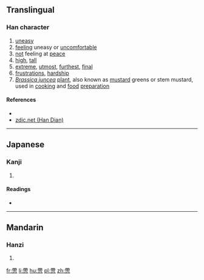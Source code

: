 ==Translingual==

===Han character===
{{Han char|rn=61|rad=心|as=11|sn=15|four=|canj=大心月中心 (KPBLP)|ids=⿱[[帶]][[心]]}}

# [[uneasy]]
# [[feel]]ing uneasy or [[uncomfortable]]
# [[not]] feeling at [[peace]]
# [[high]], [[tall]]
# [[extreme]], [[utmost]], [[furthest]], [[final]]
# [[frustration]]s, [[hardship]]
# [[w:Brassica juncea|''Brassica juncea'']] [[plant]], also known as [[mustard]] greens or stem mustard, used in [[cooking]] and [[food]] [[preparation]]

====References====
* {{Han ref|kx=0400.170|dkj=11147|dj=0740.100|hdz=42341.050|uh=6178|ud=24952}}
*[http://www.zdic.net/zd/zi/ZdicE6Zdic85ZdicB8.htm zdic.net (Han Dian)]

----

==Japanese==

===Kanji===
{{ja-kanji|grade=|rs=心11}}

# {{defn|lang=ja|sort=心11}}

====Readings====
* {{ja-readings|on=[[てい]] (tei), [[だい]] (dai), [[せい]] (sei), [[たい]] (tai)|kun=[[たかい]] (takai), [[きわまる]] (kiwamaru), [[おとる]] (otoru)}}

----

==Mandarin==

===Hanzi===
{{cmn-hanzi|pin=[[dì]] ([[di4]]), [[zhé]] ([[zhe2]])|wg=ti<sup>4</sup>, che<sup>2</sup>}}

# {{defn|lang=cmn|sort=心11}}

[[fr:慸]]
[[li:慸]]
[[hu:慸]]
[[pl:慸]]
[[zh:慸]]